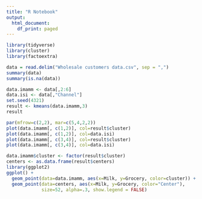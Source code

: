 ---
title: "R Notebook"
output:
  html_document:
    df_print: paged
---

```{r}
library(tidyverse)
library(cluster)
library(factoextra)
```
```{r}
data = read.delim("Wholesale customers data.csv", sep = ",")
summary(data)
summary(is.na(data))
```
```{r}
data.imamm <- data[,2:6]
data.isi <- data[,"Channel"]
set.seed(4321)
result <- kmeans(data.imamm,3)
result
```
```{r}
par(mfrow=c(2,2), mar=c(5,4,2,2))
plot(data.imamm[, c(1,2)], col=result$cluster)
plot(data.imamm[, c(1,2)], col=data.isi)
plot(data.imamm[, c(3,4)], col=result$cluster)
plot(data.imamm[, c(3,4)], col=data.isi)
```
```{r}
data.imamm$cluster <- factor(result$cluster)
centers <- as.data.frame(result$centers)
library(ggplot2)
ggplot() +
  geom_point(data=data.imamm, aes(x=Milk, y=Grocery, color=cluster)) +
  geom_point(data=centers, aes(x=Milk, y=Grocery, color="Center"),
             size=52, alpha=.3, show.legend = FALSE)
```



